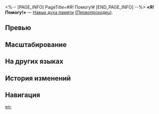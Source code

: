 <%-- [PAGE_INFO]
PageTitle=#Я! Помогу!#
[END_PAGE_INFO] --%>
{{Навык Инфобокс
|Название         = Я! Помогу!
|Изображение      = Навык Я! Помогу!.png
|Персонаж         = Первопроходец (Память)
|Тип              = Навык духа памяти
|Тэг              = Поддержка
|УронСтойк        = 
|ЭнергияГен       = 10
|Энергия          = 
|Длительность     = 
|Описание         = {{Доп эффект|Продвигает действие}} выбранного союзника вперёд на 100% и накладывает на него статус Поддержка Мемо на 3 хода.<br />Каждый раз, когда цель со статусом Поддержка Мемо наносит урон 1 раз, она дополнительно наносит {{Доп эффект|истинный урон}}, равный {{Цвет|Выделенный|18%—30%}} от изначального урона, 1 раз.<br />Когда это умение используется на самом существе, оно не может продвинуть своё {{Доп эффект|действие вперёд}}.
|Свойство1        = 
|Масштабирование1 = 
}}
'''«Я! Помогу!»''' — [[Навык духа памяти]] [[(Первопроходец)]].

==Превью==
{{Превью
|Файл = Я! Помогу! Превью
}}

==Масштабирование==
{{Масштабирование навыка
|18%;20%;22%;24%;26%;28%;30%;32%;34%;36%
}}

==На других языках==
{{На других языках
|en   = Lemme! Help You!
|zhs  = 我会！帮你！
|zht  = 我會！幫你！
|ja   = あたしが{{Rubi|助|たす}}ける！
|ko   = 내가! 도와줄게!
|es   = ¡Yo! ¡Te ayudo!
|fr   = Laisse-moi t'aider&nbsp;!
|ru   = Я! Помогу!
|th   = Lemme! Help You!
|vi   = Tôi Sẽ! Giúp Bạn!
|de   = Ich werde! Dir helfen!
|id   = Lemme! Help You!
|pt   = Deixa! Eu Ajudar Você!
}}

==История изменений==
{{История изменений|3.5}}

==Навигация==
{{Навык Навбокс|Первопроходец (Память)}}

[[en:]]